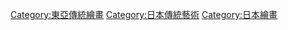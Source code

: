 [[Category:東亞傳統繪畫|Category:東亞傳統繪畫]]
[[Category:日本傳統藝術|Category:日本傳統藝術]]
[[Category:日本繪畫|Category:日本繪畫]]